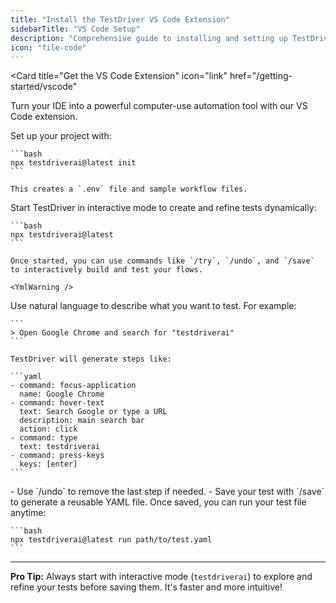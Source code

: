 ```yaml
---
title: "Install the TestDriver VS Code Extension"
sidebarTitle: "VS Code Setup"
description: "Comprehensive guide to installing and setting up TestDriver for VS Code"
icon: "file-code"
---
```



<Card
  title="Get the VS Code Extension"
  icon="link"
  href="/getting-started/vscode"
>
  Turn your IDE into a powerful computer-use automation tool with our VS Code
  extension.
</Card>

<Steps>
  <Step title="Initialize Your Project" stepNumber={1}>
    Set up your project with:

    ```bash
    npx testdriverai@latest init
    ```

    This creates a `.env` file and sample workflow files.

  </Step>
  <Step title="Run TestDriver in Interactive Mode" stepNumber={2}>
    Start TestDriver in interactive mode to create and refine tests dynamically:

    ```bash
    npx testdriverai@latest
    ```

    Once started, you can use commands like `/try`, `/undo`, and `/save` to interactively build and test your flows.

    <YmlWarning />

  </Step>
  <Step title="Define Your Test Steps" stepNumber={3}>
    Use natural language to describe what you want to test. For example:

    ```
    > Open Google Chrome and search for "testdriverai"
    ```

    TestDriver will generate steps like:

    ```yaml
    - command: focus-application
      name: Google Chrome
    - command: hover-text
      text: Search Google or type a URL
      description: main search bar
      action: click
    - command: type
      text: testdriverai
    - command: press-keys
      keys: [enter]
    ```

  </Step>
  <Step title="Refine and Save Your Test" stepNumber={4}>
    - Use `/undo` to remove the last step if needed.
    - Save your test with `/save` to generate a reusable YAML file.
  </Step>
  <Step title="Run Saved Tests" stepNumber={5}>
    Once saved, you can run your test file anytime:

    ```bash
    npx testdriverai@latest run path/to/test.yaml
    ```

  </Step>
</Steps>

---

**Pro Tip:** Always start with interactive mode (`testdriverai`) to explore and refine your tests before saving them. It's faster and more intuitive\!
